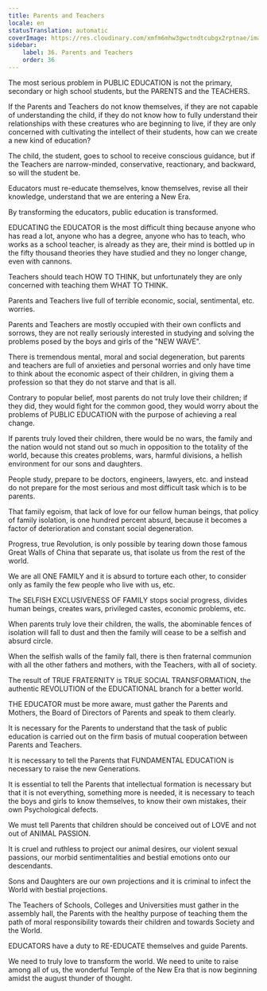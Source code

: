 ```yaml
---
title: Parents and Teachers
locale: en
statusTranslation: automatic
coverImage: https://res.cloudinary.com/xmfm6mhw3gwctndtcubgx2rptnae/image/upload/v1740337243/small_cover_educacion_fundamental_a051170f1c.webp
sidebar:
    label: 36. Parents and Teachers
    order: 36
---
```

The most serious problem in PUBLIC EDUCATION is not the primary, secondary or high school students, but the PARENTS and the TEACHERS.

If the Parents and Teachers do not know themselves, if they are not capable of understanding the child, if they do not know how to fully understand their relationships with these creatures who are beginning to live, if they are only concerned with cultivating the intellect of their students, how can we create a new kind of education?

The child, the student, goes to school to receive conscious guidance, but if the Teachers are narrow-minded, conservative, reactionary, and backward, so will the student be.

Educators must re-educate themselves, know themselves, revise all their knowledge, understand that we are entering a New Era.

By transforming the educators, public education is transformed.

EDUCATING the EDUCATOR is the most difficult thing because anyone who has read a lot, anyone who has a degree, anyone who has to teach, who works as a school teacher, is already as they are, their mind is bottled up in the fifty thousand theories they have studied and they no longer change, even with cannons.

Teachers should teach HOW TO THINK, but unfortunately they are only concerned with teaching them WHAT TO THINK.

Parents and Teachers live full of terrible economic, social, sentimental, etc. worries.

Parents and Teachers are mostly occupied with their own conflicts and sorrows, they are not really seriously interested in studying and solving the problems posed by the boys and girls of the "NEW WAVE".

There is tremendous mental, moral and social degeneration, but parents and teachers are full of anxieties and personal worries and only have time to think about the economic aspect of their children, in giving them a profession so that they do not starve and that is all.

Contrary to popular belief, most parents do not truly love their children; if they did, they would fight for the common good, they would worry about the problems of PUBLIC EDUCATION with the purpose of achieving a real change.

If parents truly loved their children, there would be no wars, the family and the nation would not stand out so much in opposition to the totality of the world, because this creates problems, wars, harmful divisions, a hellish environment for our sons and daughters.

People study, prepare to be doctors, engineers, lawyers, etc. and instead do not prepare for the most serious and most difficult task which is to be parents.

That family egoism, that lack of love for our fellow human beings, that policy of family isolation, is one hundred percent absurd, because it becomes a factor of deterioration and constant social degeneration.

Progress, true Revolution, is only possible by tearing down those famous Great Walls of China that separate us, that isolate us from the rest of the world.

We are all ONE FAMILY and it is absurd to torture each other, to consider only as family the few people who live with us, etc.

The SELFISH EXCLUSIVENESS OF FAMILY stops social progress, divides human beings, creates wars, privileged castes, economic problems, etc.

When parents truly love their children, the walls, the abominable fences of isolation will fall to dust and then the family will cease to be a selfish and absurd circle.

When the selfish walls of the family fall, there is then fraternal communion with all the other fathers and mothers, with the Teachers, with all of society.

The result of TRUE FRATERNITY is TRUE SOCIAL TRANSFORMATION, the authentic REVOLUTION of the EDUCATIONAL branch for a better world.

THE EDUCATOR must be more aware, must gather the Parents and Mothers, the Board of Directors of Parents and speak to them clearly.

It is necessary for the Parents to understand that the task of public education is carried out on the firm basis of mutual cooperation between Parents and Teachers.

It is necessary to tell the Parents that FUNDAMENTAL EDUCATION is necessary to raise the new Generations.

It is essential to tell the Parents that intellectual formation is necessary but that it is not everything, something more is needed, it is necessary to teach the boys and girls to know themselves, to know their own mistakes, their own Psychological defects.

We must tell Parents that children should be conceived out of LOVE and not out of ANIMAL PASSION.

It is cruel and ruthless to project our animal desires, our violent sexual passions, our morbid sentimentalities and bestial emotions onto our descendants.

Sons and Daughters are our own projections and it is criminal to infect the World with bestial projections.

The Teachers of Schools, Colleges and Universities must gather in the assembly hall, the Parents with the healthy purpose of teaching them the path of moral responsibility towards their children and towards Society and the World.

EDUCATORS have a duty to RE-EDUCATE themselves and guide Parents.

We need to truly love to transform the world. We need to unite to raise among all of us, the wonderful Temple of the New Era that is now beginning amidst the august thunder of thought.


